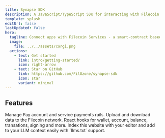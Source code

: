 ```yaml
---
title: Synapse SDK
description: A JavaScript/TypeScript SDK for interacting with Filecoin Services - a smart-contract based marketplace for storage and other services in the Filecoin ecosystem.
template: splash
editUrl: false
lastUpdated: false
hero:
  tagline: Connect apps with Filecoin Services - a smart-contract based marketplace for storage and other services.
  image:
    file: ../../assets/corgi.png
  actions:
    - text: Get started
      link: intro/getting-started/
      icon: right-arrow
    - text: Star on GitHub
      link: https://github.com/FilOzone/synapse-sdk
      icon: star
      variant: minimal
---
```



## Features

<CardGrid stagger>
	<Card title="Filecoin Pay" icon="seti:javascript">
		Manage Pay account and service payments rails. 
	</Card>
	<Card title="Storage" icon="seti:default">
		Upload and download data to the Filecoin network.
	</Card>
	<Card title="React Hooks" icon="seti:react">
		React hooks for wallet, account, balance, transations, signing and more.
	</Card>
	<Card title="AI support" icon="magnifier">
		Index this website with your editor and add to your LLM context easily with `llms.txt` support.
	</Card>
</CardGrid>

